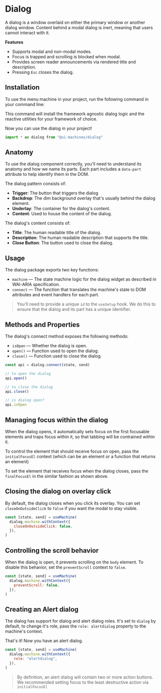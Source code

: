 # Dialog

A dialog is a window overlaid on either the primary window or another dialog
window. Content behind a modal dialog is inert, meaning that users cannot
interact with it.

<Showcase id="Dialog" />

**Features**

- Supports modal and non-modal modes.
- Focus is trapped and scrolling is blocked when modal.
- Provides screen reader announcements via rendered title and description.
- Pressing `Esc` closes the dialog.

## Installation

To use the menu machine in your project, run the following command in your
command line:

<CodeSnippet id="dialog/installation.mdx" />

This command will install the framework agnostic dialog logic and the reactive
utilities for your framework of choice.

Now you can use the dialog in your project!

```jsx
import * as dialog from "@ui-machines/dialog"
```

## Anatomy

To use the dialog component correctly, you'll need to understand its anatomy and
how we name its parts. Each part includes a `data-part` attribute to help
identify them in the DOM.

The dialog pattern consists of:

- **Trigger**: The button that triggers the dialog
- **Backdrop**: The dim background overlay that's usually behind the dialog
  element.
- **Underlay**: The container for the dialog's content.
- **Content**: Used to house the content of the dialog.

The dialog's content consists of:

- **Title**: The human readable title of the dialog.
- **Description**: The human readable description that supports the title.
- **Close Button**: The button used to close the dialog.

## Usage

The dialog package exports two key functions:

- `machine` — The state machine logic for the dialog widget as described in
  WAI-ARIA specification.
- `connect` — The function that translates the machine's state to DOM attributes
  and event handlers for each part.

> You'll need to provide a unique `id` to the `useSetup` hook. We do this to
> ensure that the dialog and its part has a unique identifier.

<CodeSnippet id="dialog/usage.mdx" />

## Methods and Properties

The dialog's connect method exposes the following methods:

- `isOpen` — Whether the dialog is open.
- `open()` — Function used to open the dialog.
- `close()` — Function used to close the dialog.

```jsx
const api = dialog.connect(state, send)

// to open the dialog
api.open()

// to close the dialog
api.close()

// is dialog open?
api.isOpen
```

## Managing focus within the dialog

When the dialog opens, it automatically sets focus on the first focusable
elements and traps focus within it, so that tabbing will be contrained within
it.

To control the element that should receive focus on open, pass the
`initialFocusEl` context (which can be an element or a function that returns an
element)

<CodeSnippet id="dialog/initial-focus.mdx" />

To set the element that receives focus when the dialog closes, pass the
`finalFocusEl` in the similar fashion as shown above.

## Closing the dialog on overlay click

By default, the dialog closes when you click its overlay. You can set
`closeOnOutsideClick` to `false` if you want the modal to stay visible.

```jsx {3}
const [state, send] = useMachine(
  dialog.machine.withContext({
    closeOnOutsideClick: false,
  }),
)
```

## Controlling the scroll behavior

When the dialog is open, it prevents scrolling on the `body` element. To disable
this behavior, set the `preventScroll` context to `false`.

```jsx {3}
const [state, send] = useMachine(
  dialog.machine.withContext({
    preventScroll: false,
  }),
)
```

## Creating an Alert dialog

The dialog has support for dialog and alert dialog roles. It's set to `dialog`
by default, to change it's role, pass the `role: alertdialog` property to the
machine's context.

That's it! Now you have an alert dialog.

```jsx {3}
const [state, send] = useMachine(
  dialog.machine.withContext({
    role: "alertdialog",
  }),
)
```

> By definition, an alert dialog will contain two or more action buttons. We
> recommended setting focus to the least destructive action via `initialFocusEl`
